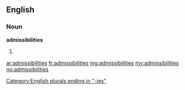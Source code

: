 ==English==

===Noun===
'''admissibilities'''

# {{plural of|[[admissibility]]}}

[[Category:English plurals ending in "-ies"]]

[[ar:admissibilities]]
[[fr:admissibilities]]
[[mg:admissibilities]]
[[my:admissibilities]]
[[no:admissibilities]]